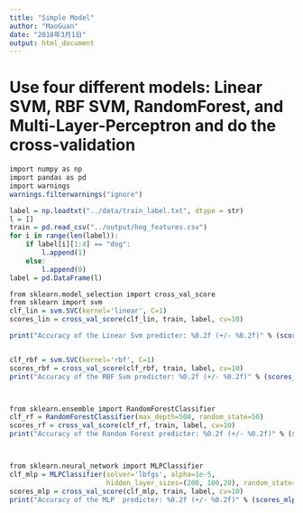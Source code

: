 ---
title: "Simple Model"
author: "MaoGuan"
date: "2018年3月1日"
output: html_document
---
#  Use four different models: Linear SVM, RBF SVM, RandomForest, and Multi-Layer-Perceptron and do the cross-validation 
```{r engine = 'python'}
import numpy as np
import pandas as pd
import warnings
warnings.filterwarnings("ignore")

label = np.loadtxt("../data/train_label.txt", dtype = str)
l = []
train = pd.read_csv("../output/hog_features.csv")
for i in range(len(label)):
    if label[i][1:4] == "dog":
        l.append(1)
    else:
        l.append(0)
label = pd.DataFrame(l)

from sklearn.model_selection import cross_val_score
from sklearn import svm
clf_lin = svm.SVC(kernel='linear', C=1)
scores_lin = cross_val_score(clf_lin, train, label, cv=10)

print("Accuracy of the Linear Svm predicter: %0.2f (+/- %0.2f)" % (scores_lin.mean(), scores_lin.std() * 2))


clf_rbf = svm.SVC(kernel='rbf', C=1)
scores_rbf = cross_val_score(clf_rbf, train, label, cv=10)
print("Accuracy of the RBF Svm predicter: %0.2f (+/- %0.2f)" % (scores_rbf.mean(), scores_rbf.std() * 2))



from sklearn.ensemble import RandomForestClassifier
clf_rf = RandomForestClassifier(max_depth=500, random_state=50)
scores_rf = cross_val_score(clf_rf, train, label, cv=10)
print("Accuracy of the Random Forest predicter: %0.2f (+/- %0.2f)" % (scores_rf.mean(), scores_rf.std() * 2))



from sklearn.neural_network import MLPClassifier
clf_mlp = MLPClassifier(solver='lbfgs', alpha=1e-5,
                        hidden_layer_sizes=(200, 100,20), random_state=1)
scores_mlp = cross_val_score(clf_mlp, train, label, cv=10)
print("Accuracy of the MLP  predicter: %0.2f (+/- %0.2f)" % (scores_mlp.mean(), scores_mlp.std() * 2))





```


